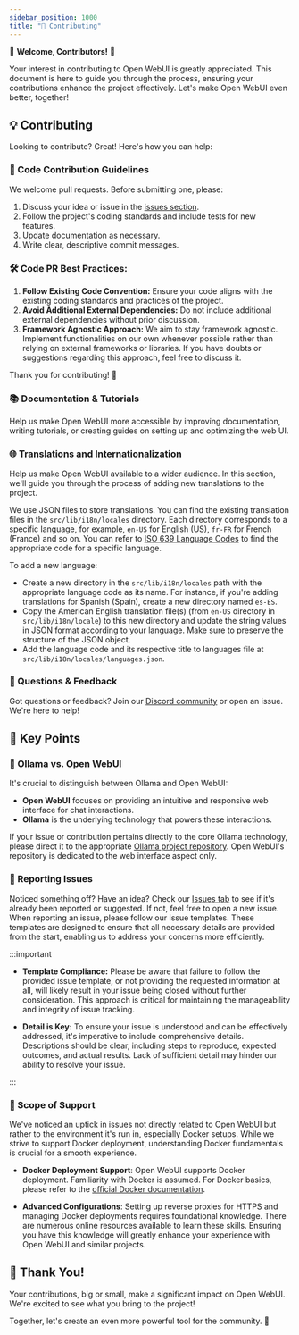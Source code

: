 ```yaml
---
sidebar_position: 1000
title: "🤝 Contributing"
---
```



<TopBanners />

🚀 **Welcome, Contributors!** 🚀

Your interest in contributing to Open WebUI is greatly appreciated. This document is here to guide you through the process, ensuring your contributions enhance the project effectively. Let's make Open WebUI even better, together!

## 💡 Contributing

Looking to contribute? Great! Here's how you can help:

### 🌟 Code Contribution Guidelines

We welcome pull requests. Before submitting one, please:

1. Discuss your idea or issue in the [issues section](https://github.com/open-webui/open-webui/issues).
2. Follow the project's coding standards and include tests for new features.
3. Update documentation as necessary.
4. Write clear, descriptive commit messages.

### 🛠 Code PR Best Practices:

1. **Follow Existing Code Convention:** Ensure your code aligns with the existing coding standards and practices of the project.
2. **Avoid Additional External Dependencies:** Do not include additional external dependencies without prior discussion.
3. **Framework Agnostic Approach:** We aim to stay framework agnostic. Implement functionalities on our own whenever possible rather than relying on external frameworks or libraries. If you have doubts or suggestions regarding this approach, feel free to discuss it.

Thank you for contributing! 🚀

### 📚 Documentation & Tutorials

Help us make Open WebUI more accessible by improving documentation, writing tutorials, or creating guides on setting up and optimizing the web UI.

### 🌐 Translations and Internationalization

Help us make Open WebUI available to a wider audience. In this section, we'll guide you through the process of adding new translations to the project.

We use JSON files to store translations. You can find the existing translation files in the `src/lib/i18n/locales` directory. Each directory corresponds to a specific language, for example, `en-US` for English (US), `fr-FR` for French (France) and so on. You can refer to [ISO 639 Language Codes](http://www.lingoes.net/en/translator/langcode.htm) to find the appropriate code for a specific language.

To add a new language:

- Create a new directory in the `src/lib/i18n/locales` path with the appropriate language code as its name. For instance, if you're adding translations for Spanish (Spain), create a new directory named `es-ES`.
- Copy the American English translation file(s) (from `en-US` directory in `src/lib/i18n/locale`) to this new directory and update the string values in JSON format according to your language. Make sure to preserve the structure of the JSON object.
- Add the language code and its respective title to languages file at `src/lib/i18n/locales/languages.json`.

### 🤔 Questions & Feedback

Got questions or feedback? Join our [Discord community](https://discord.gg/5rJgQTnV4s) or open an issue. We're here to help!

## 📌 Key Points

### 🦙 Ollama vs. Open WebUI

It's crucial to distinguish between Ollama and Open WebUI:

- **Open WebUI** focuses on providing an intuitive and responsive web interface for chat interactions.
- **Ollama** is the underlying technology that powers these interactions.

If your issue or contribution pertains directly to the core Ollama technology, please direct it to the appropriate [Ollama project repository](https://ollama.com/). Open WebUI's repository is dedicated to the web interface aspect only.

### 🚨 Reporting Issues

Noticed something off? Have an idea? Check our [Issues tab](https://github.com/open-webui/open-webui/issues) to see if it's already been reported or suggested. If not, feel free to open a new issue. When reporting an issue, please follow our issue templates. These templates are designed to ensure that all necessary details are provided from the start, enabling us to address your concerns more efficiently.

:::important

- **Template Compliance:** Please be aware that failure to follow the provided issue template, or not providing the requested information at all, will likely result in your issue being closed without further consideration. This approach is critical for maintaining the manageability and integrity of issue tracking.

- **Detail is Key:** To ensure your issue is understood and can be effectively addressed, it's imperative to include comprehensive details. Descriptions should be clear, including steps to reproduce, expected outcomes, and actual results. Lack of sufficient detail may hinder our ability to resolve your issue.

:::

### 🧭 Scope of Support

We've noticed an uptick in issues not directly related to Open WebUI but rather to the environment it's run in, especially Docker setups. While we strive to support Docker deployment, understanding Docker fundamentals is crucial for a smooth experience.

- **Docker Deployment Support**: Open WebUI supports Docker deployment. Familiarity with Docker is assumed. For Docker basics, please refer to the [official Docker documentation](https://docs.docker.com/get-started/overview/).

- **Advanced Configurations**: Setting up reverse proxies for HTTPS and managing Docker deployments requires foundational knowledge. There are numerous online resources available to learn these skills. Ensuring you have this knowledge will greatly enhance your experience with Open WebUI and similar projects.

## 🙏 Thank You!

Your contributions, big or small, make a significant impact on Open WebUI. We're excited to see what you bring to the project!

Together, let's create an even more powerful tool for the community. 🌟
